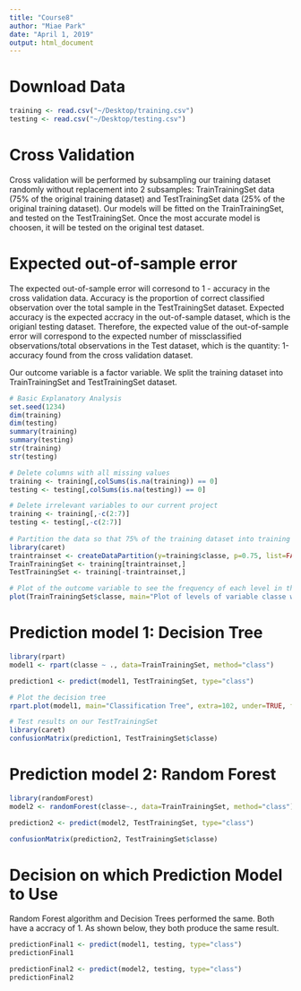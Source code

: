 ```yaml
---
title: "Course8"
author: "Miae Park"
date: "April 1, 2019"
output: html_document
---
```

# Download Data
```r
training <- read.csv("~/Desktop/training.csv")
testing <- read.csv("~/Desktop/testing.csv")
```

# Cross Validation
Cross validation will be performed by subsampling our training dataset randomly without replacement into 2 subsamples: TrainTrainingSet data (75% of the original training dataset) and TestTrainingSet data (25% of the original training dataset). Our models will be fitted on the TrainTrainingSet, and tested on the TestTrainingSet. Once the most accurate model is choosen, it will be tested on the original test dataset. 

# Expected out-of-sample error
The expected out-of-sample error will corresond to 1 - accuracy in the cross validation data. Accuracy is the proportion of correct classified observation over the total sample in the TestTrainingSet dataset. Expected accuracy is the expected accracy in the out-of-sample dataset, which is the origianl testing dataset. Therefore, the expected value of the out-of-sample error will correspond to the expected number of missclassified observations/total observations in the Test dataset, which is the quantity: 1-accuracy found from the cross validation dataset. 

Our outcome variable is a factor variable. We split the training dataset into TrainTrainingSet and TestTrainingSet dataset.

```r
# Basic Explanatory Analysis
set.seed(1234)
dim(training)
dim(testing)
summary(training)
summary(testing)
str(training)
str(testing)

# Delete columns with all missing values 
training <- training[,colSums(is.na(training)) == 0]
testing <- testing[,colSums(is.na(testing)) == 0]

# Delete irrelevant variables to our current project
training <- training[,-c(2:7)]
testing <- testing[,-c(2:7)]
 
# Partition the data so that 75% of the training dataset into training and the remaining 25% to testing 
library(caret)
traintrainset <- createDataPartition(y=training$classe, p=0.75, list=FALSE)
TrainTrainingSet <- training[traintrainset,]
TestTrainingSet <- training[-traintrainset,]

# Plot of the outcome variable to see the frequency of each level in the TrainTrainingSet. 
plot(TrainTrainingSet$classe, main="Plot of levels of variable classe within the TrainTrainingSet", xlab="classe", ylab="Frequency")
```
# Prediction model 1: Decision Tree 
```r
library(rpart)
model1 <- rpart(classe ~ ., data=TrainTrainingSet, method="class")

prediction1 <- predict(model1, TestTrainingSet, type="class")

# Plot the decision tree
rpart.plot(model1, main="Classification Tree", extra=102, under=TRUE, faclen=0)

# Test results on our TestTrainingSet 
library(caret)
confusionMatrix(prediction1, TestTrainingSet$classe)
```

# Prediction model 2: Random Forest 
```r
library(randomForest)
model2 <- randomForest(classe~., data=TrainTrainingSet, method="class")

prediction2 <- predict(model2, TestTrainingSet, type="class")

confusionMatrix(prediction2, TestTrainingSet$classe)
```

# Decision on which Prediction Model to Use 
Random Forest algorithm and Decision Trees performed the same. Both have a accracy of 1. As shown below, they both produce the same result. 
```r
predictionFinal1 <- predict(model1, testing, type="class")
predictionFinal1

predictionFinal2 <- predict(model2, testing, type="class")
predictionFinal2  

```
